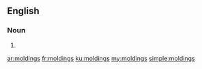==English==

===Noun===
{{head|en|plural}}

# {{plural of|molding|lang=en|nocat=1}}

[[ar:moldings]]
[[fr:moldings]]
[[ku:moldings]]
[[my:moldings]]
[[simple:moldings]]